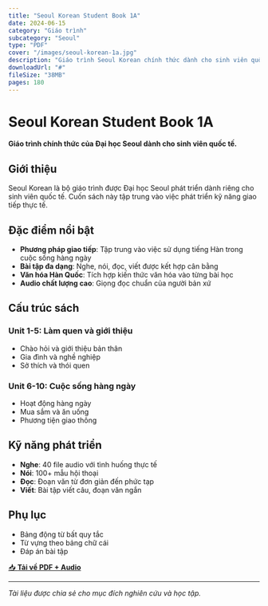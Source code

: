 ```yaml
---
title: "Seoul Korean Student Book 1A"
date: 2024-06-15
category: "Giáo trình"
subcategory: "Seoul"
type: "PDF"
cover: "/images/seoul-korean-1a.jpg"
description: "Giáo trình Seoul Korean chính thức dành cho sinh viên quốc tế"
downloadUrl: "#"
fileSize: "38MB"
pages: 180
---
```


# Seoul Korean Student Book 1A

**Giáo trình chính thức của Đại học Seoul dành cho sinh viên quốc tế.**

## Giới thiệu

Seoul Korean là bộ giáo trình được Đại học Seoul phát triển dành riêng cho sinh viên quốc tế. Cuốn sách này tập trung vào việc phát triển kỹ năng giao tiếp thực tế.

## Đặc điểm nổi bật

- **Phương pháp giao tiếp**: Tập trung vào việc sử dụng tiếng Hàn trong cuộc sống hàng ngày
- **Bài tập đa dạng**: Nghe, nói, đọc, viết được kết hợp cân bằng
- **Văn hóa Hàn Quốc**: Tích hợp kiến thức văn hóa vào từng bài học
- **Audio chất lượng cao**: Giọng đọc chuẩn của người bản xứ

## Cấu trúc sách

### Unit 1-5: Làm quen và giới thiệu
- Chào hỏi và giới thiệu bản thân
- Gia đình và nghề nghiệp
- Sở thích và thói quen

### Unit 6-10: Cuộc sống hàng ngày
- Hoạt động hàng ngày
- Mua sắm và ăn uống
- Phương tiện giao thông

## Kỹ năng phát triển

- **Nghe**: 40 file audio với tình huống thực tế
- **Nói**: 100+ mẫu hội thoại
- **Đọc**: Đoạn văn từ đơn giản đến phức tạp
- **Viết**: Bài tập viết câu, đoạn văn ngắn

## Phụ lục

- Bảng động từ bất quy tắc
- Từ vựng theo bảng chữ cái
- Đáp án bài tập

[📥 **Tải về PDF + Audio**](#)

---

*Tài liệu được chia sẻ cho mục đích nghiên cứu và học tập.*
